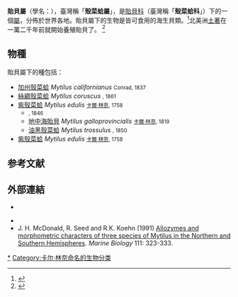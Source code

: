 {{Automatic taxobox
| fossil range = {{fossil range|侏羅紀|現在}}
| image = CornishMussels.JPG
| image_caption = [[康沃爾郡|康沃爾郡]]的[[藍貝|藍貝]]
| taxon = Mytilus
| authority = [[Linnaeus|Linnaeus]], 1798
| subdivision_ranks = 物種
| subdivision = [[#物種|見內文]]
}}

'''貽貝屬'''（學名：{{sname|''Mytilus''}}），臺灣稱「'''殼菜蛤屬'''」，是[[貽貝科|貽貝科]]（臺灣稱「'''殼菜蛤科'''」）下的一個[[属_(生物)|屬]]，分佈於世界各地。貽貝屬下的生物是皆可食用的海生貝類。<ref>{{lang|en|[[Arthur_William_Baden_Powell|A.W.B. Powell]], ''New Zealand Mollusca'', [[HarperCollins|William Collins Publishers Ltd]], Auckland, New Zealand 1979 ISBN 0-00-216906-1}}{{en}}</ref>北美洲[[美洲原住民|土著]]在一萬二千年前就開始養殖貽貝了。
<ref>{{lang|en|[[Jon_Erlandson|Erlandson]], Jon M., T.C. Rick, T.J. Braje, A. Steinberg, & R.L.Vellanoweth. 2008. ''Human Impacts on Ancient Shellfish: A 10,000 Year Record from San Miguel Island, California.'' Journal of Archaeological Science 35:2144-2152.}}{{en}}</ref>

==物種==
貽貝屬下的種包括：
* [[加州殼菜蛤|加州殼菜蛤]] ''Mytilus californianus'' <small>Conrad, 1837 </small> 
* [[絲綢殼菜蛤|絲綢殼菜蛤]] ''Mytilus coruscus'' <small>{{le|Augustus Addison Gould||Gould}}, 1861 </small>
* [[紫殼菜蛤|紫殼菜蛤]] ''Mytilus edulis'' <small>[[卡爾·林奈|卡爾·林奈]], 1758 </small>
** ''{{le|Mytilus edulis platensis}}'' <small>{{le|d'Orbigny}}, 1846 </small>
** [[地中海貽貝|地中海貽貝]] ''Mytilus galloprovincialis'' <small>[[卡爾·林奈|卡爾·林奈]], 1819 </small> 
** [[油黑殼菜蛤|油黑殼菜蛤]] ''Mytilus trossulus'' <small>{{le|Augustus Addison Gould||Gould}}, 1850 </small>
* [[紫殼菜蛤|紫殼菜蛤]] ''Mytilus edulis'' <small>[[卡爾·林奈|卡爾·林奈]], 1758 </small>

==参考文献==
{{reflist}}

==外部連結==
*{{Wikispecies-inline|Mytilus}}
{{Portal|生物學}}
* {{ITIS |id=79452 |taxon=''Mytilus''}}
* J. H. McDonald, R. Seed and R.K. Koehn (1991) [http://www.springerlink.com/content/n632v263v702174m/ Allozymes and morphometric characters of three species of Mytilus in the Northern and Southern Hemispheres]{{Dead link|date=2020年3月 |bot=InternetArchiveBot |fix-attempted=yes }}. ''Marine Biology'' 111: 323-333.
{{Taxonbar|from=Q21132}}

[[Category:殼菜蛤屬|*]]
[[Category:卡尔·林奈命名的生物分类|Category:卡尔·林奈命名的生物分类]]


{{Mollusc-stub}}